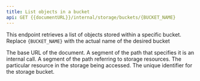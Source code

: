 ```yaml
---
title: List objects in a bucket
api: GET {{documentURL}}/internal/storage/buckets/{BUCKET_NAME}
---
```


This endpoint retrieves a list of objects stored within a specific bucket. Replace `{BUCKET_NAME}` with the actual name of the desired bucket

<ParamField path="documentURL" type="string">
  The base URL of the document.
</ParamField>
<ParamField path="internal" type="string">
  A segment of the path that specifies it is an internal call.
</ParamField>
<ParamField path="storage" type="string">
  A segment of the path referring to storage resources.
</ParamField>
<ParamField path="buckets" type="string">
  The particular resource in the storage being accessed.
</ParamField>

<ParamField path="BUCKET_NAME" type="string" required>
  The unique identifier for the storage bucket.
</ParamField>